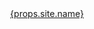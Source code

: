 
<header class="sticky top-0 mb-8 bg-white shadow">
  <div class="mx-auto flex h-16 max-w-6xl items-center justify-between gap-4 px-4 md:justify-start">
    <a class="flex-shrink-0" href="/">
      {props.site.name}
    </a>
    <is-land
      land-on:interaction
      type="preact"
      import="/_includes/partials/header/desktop.hydrate.js"
      props={JSON.stringify({ class: "hidden md:block", nav: props.nav })}
    >
      <Desktop class="hidden md:block" nav={props.nav} />
    </is-land>
    <is-land
      land-on:interaction
      type="preact"
      import="/_includes/partials/header/mobile.hydrate.js"
      props={JSON.stringify({
        class: "ml-auto flex items-center md:hidden",
        nav: props.nav,
      })}
    >
      <Mobile class="ml-auto flex items-center md:hidden" nav={props.nav} />
    </is-land>
  </div>
</header>
